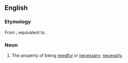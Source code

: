 ==English==

===Etymology===
From {{inh|en|enm|nedfulnes}}; equivalent to {{suffix|en|needful|ness}}.

===Noun===
{{en-noun|~}}

# The property of being [[needful]] or [[necessary]]; [[necessity]].